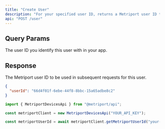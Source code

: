 ```yaml
---
title: "Create User"
description: "For your specified user ID, returns a Metriport user ID to be used in subsequent requests."
api: "POST /user"
---
```


## Query Params

<ParamField query="appUserId" type="string" required>
  The user ID you identify this user with in your app.
</ParamField>

## Response

<ResponseField name="userId" type="string" required>
  The Metriport user ID to be used in subsequent requests for this user.
</ResponseField>

```json
{
  "userId": "66d4f01f-6ebe-44f8-8bbc-15a65adbe8c2"
}
```

<ResponseExample>

```javascript Metriport SDK
import { MetriportDevicesApi } from "@metriport/api";

const metriportClient = new MetriportDevicesApi("YOUR_API_KEY");

const metriportUserId = await metriportClient.getMetriportUserId("your-app-user-id");
```

</ResponseExample>
